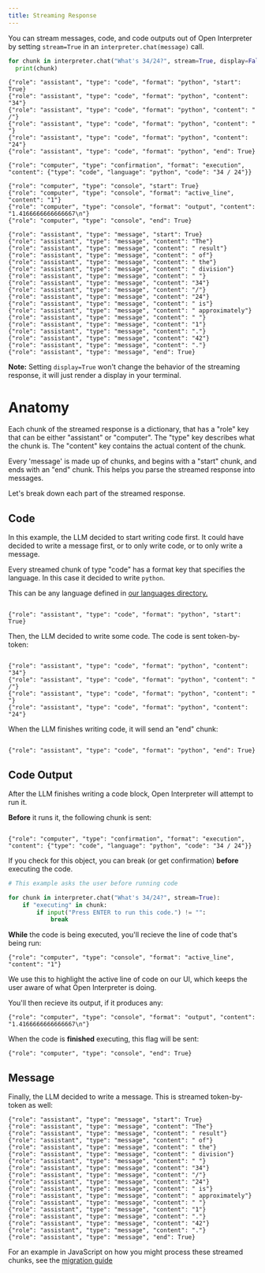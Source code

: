```yaml
---
title: Streaming Response
---
```


You can stream messages, code, and code outputs out of Open Interpreter by setting `stream=True` in an `interpreter.chat(message)` call.

```python
for chunk in interpreter.chat("What's 34/24?", stream=True, display=False):
  print(chunk)
```

```
{"role": "assistant", "type": "code", "format": "python", "start": True}
{"role": "assistant", "type": "code", "format": "python", "content": "34"}
{"role": "assistant", "type": "code", "format": "python", "content": " /"}
{"role": "assistant", "type": "code", "format": "python", "content": " "}
{"role": "assistant", "type": "code", "format": "python", "content": "24"}
{"role": "assistant", "type": "code", "format": "python", "end": True}

{"role": "computer", "type": "confirmation", "format": "execution", "content": {"type": "code", "language": "python", "code": "34 / 24"}}

{"role": "computer", "type": "console", "start": True}
{"role": "computer", "type": "console", "format": "active_line", "content": "1"}
{"role": "computer", "type": "console", "format": "output", "content": "1.4166666666666667\n"}
{"role": "computer", "type": "console", "end": True}

{"role": "assistant", "type": "message", "start": True}
{"role": "assistant", "type": "message", "content": "The"}
{"role": "assistant", "type": "message", "content": " result"}
{"role": "assistant", "type": "message", "content": " of"}
{"role": "assistant", "type": "message", "content": " the"}
{"role": "assistant", "type": "message", "content": " division"}
{"role": "assistant", "type": "message", "content": " "}
{"role": "assistant", "type": "message", "content": "34"}
{"role": "assistant", "type": "message", "content": "/"}
{"role": "assistant", "type": "message", "content": "24"}
{"role": "assistant", "type": "message", "content": " is"}
{"role": "assistant", "type": "message", "content": " approximately"}
{"role": "assistant", "type": "message", "content": " "}
{"role": "assistant", "type": "message", "content": "1"}
{"role": "assistant", "type": "message", "content": "."}
{"role": "assistant", "type": "message", "content": "42"}
{"role": "assistant", "type": "message", "content": "."}
{"role": "assistant", "type": "message", "end": True}
```

**Note:** Setting `display=True` won't change the behavior of the streaming response, it will just render a display in your terminal.

# Anatomy

Each chunk of the streamed response is a dictionary, that has a "role" key that can be either "assistant" or "computer". The "type" key describes what the chunk is. The "content" key contains the actual content of the chunk.

Every 'message' is made up of chunks, and begins with a "start" chunk, and ends with an "end" chunk. This helps you parse the streamed response into messages.

Let's break down each part of the streamed response.

## Code

In this example, the LLM decided to start writing code first. It could have decided to write a message first, or to only write code, or to only write a message.

Every streamed chunk of type "code" has a format key that specifies the language. In this case it decided to write `python`.

This can be any language defined in [our languages directory.](https://github.com/KillianLucas/open-interpreter/tree/main/interpreter/computer/languages)

```

{"role": "assistant", "type": "code", "format": "python", "start": True}

```

Then, the LLM decided to write some code. The code is sent token-by-token:

```

{"role": "assistant", "type": "code", "format": "python", "content": "34"}
{"role": "assistant", "type": "code", "format": "python", "content": " /"}
{"role": "assistant", "type": "code", "format": "python", "content": " "}
{"role": "assistant", "type": "code", "format": "python", "content": "24"}

```

When the LLM finishes writing code, it will send an "end" chunk:

```

{"role": "assistant", "type": "code", "format": "python", "end": True}

```

## Code Output

After the LLM finishes writing a code block, Open Interpreter will attempt to run it.

**Before** it runs it, the following chunk is sent:

```

{"role": "computer", "type": "confirmation", "format": "execution", "content": {"type": "code", "language": "python", "code": "34 / 24"}}

```

If you check for this object, you can break (or get confirmation) **before** executing the code.

```python
# This example asks the user before running code

for chunk in interpreter.chat("What's 34/24?", stream=True):
    if "executing" in chunk:
        if input("Press ENTER to run this code.") != "":
            break
```

**While** the code is being executed, you'll recieve the line of code that's being run:

```
{"role": "computer", "type": "console", "format": "active_line", "content": "1"}
```

We use this to highlight the active line of code on our UI, which keeps the user aware of what Open Interpreter is doing.

You'll then recieve its output, if it produces any:

```
{"role": "computer", "type": "console", "format": "output", "content": "1.4166666666666667\n"}
```

When the code is **finished** executing, this flag will be sent:

```
{"role": "computer", "type": "console", "end": True}
```

## Message

Finally, the LLM decided to write a message. This is streamed token-by-token as well:

```
{"role": "assistant", "type": "message", "start": True}
{"role": "assistant", "type": "message", "content": "The"}
{"role": "assistant", "type": "message", "content": " result"}
{"role": "assistant", "type": "message", "content": " of"}
{"role": "assistant", "type": "message", "content": " the"}
{"role": "assistant", "type": "message", "content": " division"}
{"role": "assistant", "type": "message", "content": " "}
{"role": "assistant", "type": "message", "content": "34"}
{"role": "assistant", "type": "message", "content": "/"}
{"role": "assistant", "type": "message", "content": "24"}
{"role": "assistant", "type": "message", "content": " is"}
{"role": "assistant", "type": "message", "content": " approximately"}
{"role": "assistant", "type": "message", "content": " "}
{"role": "assistant", "type": "message", "content": "1"}
{"role": "assistant", "type": "message", "content": "."}
{"role": "assistant", "type": "message", "content": "42"}
{"role": "assistant", "type": "message", "content": "."}
{"role": "assistant", "type": "message", "end": True}
```

For an example in JavaScript on how you might process these streamed chunks, see the [migration guide](https://github.com/KillianLucas/open-interpreter/blob/main/docs/NCU_MIGRATION_GUIDE.md)
